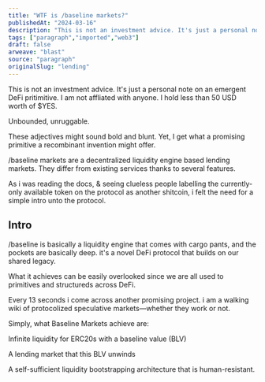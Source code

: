 ```yaml
---
title: "WTF is /baseline markets?"
publishedAt: "2024-03-16"
description: "This is not an investment advice. It's just a personal note on an emergent DeFi pritimitive. I am not affliated with anyone. I hold less than 50 USD ......"
tags: ["paragraph","imported","web3"]
draft: false
arweave: "blast"
source: "paragraph"
originalSlug: "lending"
---
```


>
This is not an investment advice. It's just a personal note on an emergent DeFi pritimitive. I am not affliated with anyone. I hold less than 50 USD worth of $YES.

Unbounded, unruggable. 

These adjectives might sound bold and blunt. Yet, I get what a promising primitive a recombinant invention might offer.

/baseline markets are a decentralized liquidity engine based lending markets. They differ from existing services thanks to several features.

As i was reading the docs, & seeing clueless people labelling the currently-only available token on the protocol as another shitcoin, i felt the need for a simple intro unto the protocol.

## Intro

/baseline is basically a liquidity engine that comes with cargo pants, and the pockets are basically deep. it's a novel DeFi protocol that builds on our shared legacy.

What it achieves can be easily overlooked since we are all used to primitives and structureds across DeFi. 

Every 13 seconds i come across another promising project. i am a walking wiki of protocolized speculative markets—whether they work or not.

Simply, what Baseline Markets achieve are:

Infinite liquidity for ERC20s with a baseline value (BLV)

A lending market that this BLV unwinds

A self-sufficient liquidity bootstrapping architecture that is human-resistant.
<h2 id=